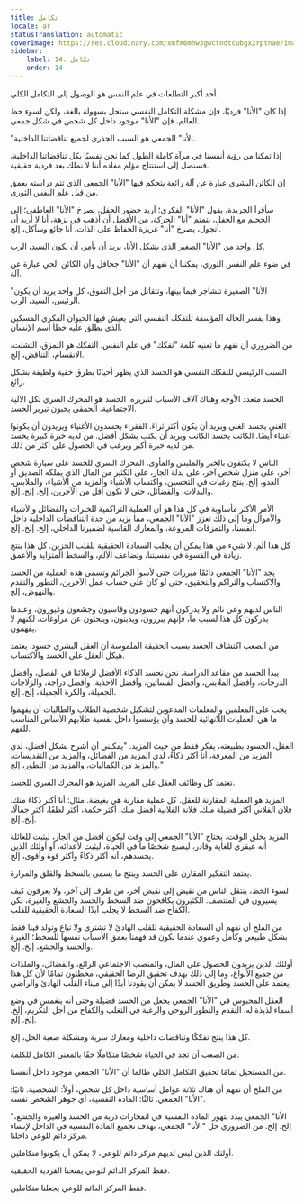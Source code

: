 ```yaml
---
title: تكامل
locale: ar
statusTranslation: automatic
coverImage: https://res.cloudinary.com/xmfm6mhw3gwctndtcubgx2rptnae/image/upload/v1740337243/small_cover_educacion_fundamental_a051170f1c.webp
sidebar:
    label: 14. تكامل
    order: 14
---
```

أحد أكبر التطلعات في علم النفس هو الوصول إلى التكامل الكلي.

إذا كان "الأنا" فرديًا، فإن مشكلة التكامل النفسي ستحل بسهولة بالغة، ولكن لسوء حظ العالم، فإن "الأنا" موجود داخل كل شخص في شكل جمعي.

"الأنا" الجمعي هو السبب الجذري لجميع تناقضاتنا الداخلية.

إذا تمكنا من رؤية أنفسنا في مرآة كاملة الطول كما نحن نفسيًا بكل تناقضاتنا الداخلية، فسنصل إلى استنتاج مؤلم مفاده أننا لا نملك بعد فردية حقيقية.

إن الكائن البشري عبارة عن آلة رائعة يتحكم فيها "الأنا" الجمعي الذي تتم دراسته بعمق من قبل علم النفس الثوري.

سأقرأ الجريدة، يقول "الأنا" الفكري؛ أريد حضور الحفل، يصرخ "الأنا" العاطفي؛ إلى الجحيم مع الحفل، يتمتم "أنا" الحركة، من الأفضل أن أذهب في نزهة، أنا لا أريد أن أتجول، يصرخ "أنا" غريزة الحفاظ على الذات، أنا جائع وسآكل، إلخ.

كل واحد من "الأنا" الصغير الذي يشكل الأنا، يريد أن يأمر، أن يكون السيد، الرب.

في ضوء علم النفس الثوري، يمكننا أن نفهم أن "الأنا" جحافل وأن الكائن الحي عبارة عن آلة.

"الأنا" الصغيرة تتشاجر فيما بينها، وتتقاتل من أجل التفوق، كل واحد يريد أن يكون الرئيس، السيد، الرب.

وهذا يفسر الحالة المؤسفة للتفكك النفسي التي يعيش فيها الحيوان الفكري المسكين الذي يطلق عليه خطأ اسم الإنسان.

من الضروري أن نفهم ما تعنيه كلمة "تفكك" في علم النفس. التفكك هو التمزق، التشتت، الانقسام، التناقض، إلخ.

السبب الرئيسي للتفكك النفسي هو الحسد الذي يظهر أحيانًا بطرق خفية ولطيفة بشكل رائع.

الحسد متعدد الأوجه وهناك آلاف الأسباب لتبريره. الحسد هو المحرك السري لكل الآلية الاجتماعية. الحمقى يحبون تبرير الحسد.

الغني يحسد الغني ويريد أن يكون أكثر ثراءً. الفقراء يحسدون الأغنياء ويريدون أن يكونوا أغنياء أيضًا. الكاتب يحسد الكاتب ويريد أن يكتب بشكل أفضل. من لديه خبرة كبيرة يحسد من لديه خبرة أكبر ويرغب في الحصول على أكثر من ذلك.

الناس لا يكتفون بالخبز والملبس والمأوى. المحرك السري للحسد على سيارة شخص آخر، على منزل شخص آخر، على بدلة الجار، على الكثير من المال الذي يملكه الصديق أو العدو، إلخ. ينتج رغبات في التحسين، واكتساب الأشياء والمزيد من الأشياء، والملابس، والبدلات، والفضائل، حتى لا نكون أقل من الآخرين، إلخ. إلخ. إلخ.

الأمر الأكثر مأساوية في كل هذا هو أن العملية التراكمية للخبرات والفضائل والأشياء والأموال وما إلى ذلك تعزز "الأنا" الجمعي، مما يزيد من حدة التناقضات الداخلية داخل أنفسنا، والتمزقات المروعة، والمعارك القاسية لضميرنا الداخلي، إلخ. إلخ. إلخ.

كل هذا ألم. لا شيء من هذا يمكن أن يجلب السعادة الحقيقية للقلب الحزين. كل هذا ينتج زيادة في القسوة في نفسيتنا، وتضاعف الألم، والسخط المتزايد والأعمق.

يجد "الأنا" الجمعي دائمًا مبررات حتى لأسوأ الجرائم وتسمى هذه العملية من الحسد والاكتساب والتراكم والتحقيق، حتى لو كان على حساب عمل الآخرين، التطور والتقدم والنهوض، إلخ.

الناس لديهم وعي نائم ولا يدركون أنهم حسودون وقاسيون وجشعون وغيورون، وعندما يدركون كل هذا لسبب ما، فإنهم يبررون، ويدينون، ويبحثون عن مراوغات، لكنهم لا يفهمون.

من الصعب اكتشاف الحسد بسبب الحقيقة الملموسة أن العقل البشري حسود. يعتمد هيكل العقل على الحسد والاكتساب.

يبدأ الحسد من مقاعد الدراسة. نحن نحسد الذكاء الأفضل لزملائنا في الفصل، وأفضل الدرجات، وأفضل الملابس، وأفضل الفساتين، وأفضل الأحذية، وأفضل دراجة، والزلاجات الجميلة، والكرة الجميلة، إلخ. إلخ.

يجب على المعلمين والمعلمات المدعوين لتشكيل شخصية الطلاب والطالبات أن يفهموا ما هي العمليات اللانهائية للحسد وأن يؤسسوا داخل نفسية طلابهم الأساس المناسب للفهم.

العقل، الحسود بطبيعته، يفكر فقط من حيث المزيد. "يمكنني أن أشرح بشكل أفضل، لدي المزيد من المعرفة، أنا أكثر ذكاءً، لدي المزيد من الفضائل، والمزيد من التقديسات، والمزيد من الكماليات، والمزيد من التطور، إلخ."

تعتمد كل وظائف العقل على المزيد. المزيد هو المحرك السري للحسد.

المزيد هو العملية المقارنة للعقل. كل عملية مقارنة هي بغيضة. مثال: أنا أكثر ذكاءً منك. فلان الفلاني أكثر فضيلة منك. فلانة الفلانية أفضل منك، أكثر حكمة، أكثر لطفًا، أكثر جمالًا، إلخ. إلخ.

المزيد يخلق الوقت. يحتاج "الأنا" الجمعي إلى وقت ليكون أفضل من الجار، ليثبت للعائلة أنه عبقري للغاية وقادر، ليصبح شخصًا ما في الحياة، ليثبت لأعدائه، أو أولئك الذين يحسدهم، أنه أكثر ذكاءً وأكثر قوة وأقوى، إلخ.

يعتمد التفكير المقارن على الحسد وينتج ما يسمى بالسخط والقلق والمرارة.

لسوء الحظ، ينتقل الناس من نقيض إلى نقيض آخر، من طرف إلى آخر، ولا يعرفون كيف يسيرون في المنتصف. الكثيرون يكافحون ضد السخط والحسد والجشع والغيرة، لكن الكفاح ضد السخط لا يجلب أبدًا السعادة الحقيقية للقلب.

من الملح أن نفهم أن السعادة الحقيقية للقلب الهادئ لا تشترى ولا تباع وتولد فينا فقط بشكل طبيعي وكامل وعفوي عندما نكون قد فهمنا بعمق الأسباب نفسها للسخط؛ الغيرة والحسد والجشع، إلخ. إلخ.

أولئك الذين يريدون الحصول على المال، والمنصب الاجتماعي الرائع، والفضائل، والملذات من جميع الأنواع، وما إلى ذلك بهدف تحقيق الرضا الحقيقي، مخطئون تمامًا لأن كل هذا يعتمد على الحسد وطريق الحسد لا يمكن أن يقودنا أبدًا إلى ميناء القلب الهادئ والراضي.

العقل المحبوس في "الأنا" الجمعي يجعل من الحسد فضيلة وحتى أنه ينغمس في وضع أسماء لذيذة له. التقدم والتطور الروحي والرغبة في التغلب والكفاح من أجل التكريم، إلخ. إلخ. إلخ.

كل هذا ينتج تفككًا وتناقضات داخلية ومعارك سرية ومشكلة صعبة الحل، إلخ.

من الصعب أن تجد في الحياة شخصًا متكاملًا حقًا بالمعنى الكامل للكلمة.

من المستحيل تمامًا تحقيق التكامل الكلي طالما أن "الأنا" الجمعي موجود داخل أنفسنا.

من الملح أن نفهم أن هناك ثلاثة عوامل أساسية داخل كل شخص، أولاً: الشخصية. ثانيًا: "الأنا" الجمعي. ثالثًا: المادة النفسية، أي جوهر الشخص نفسه.

"الأنا" الجمعي يبدد بتهور المادة النفسية في انفجارات ذرية من الحسد والغيرة والجشع، إلخ. إلخ. من الضروري حل "الأنا" الجمعي، بهدف تجميع المادة النفسية في الداخل لإنشاء مركز دائم للوعي داخلنا.

أولئك الذين ليس لديهم مركز دائم للوعي، لا يمكن أن يكونوا متكاملين.

فقط المركز الدائم للوعي يمنحنا الفردية الحقيقية.

فقط المركز الدائم للوعي يجعلنا متكاملين.


